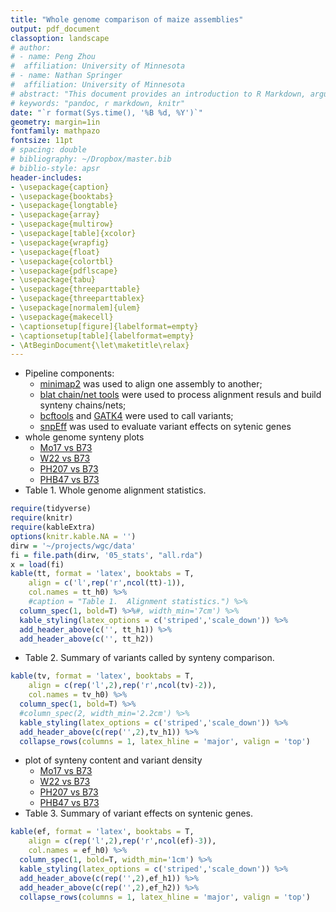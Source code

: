 ```yaml
---
title: "Whole genome comparison of maize assemblies"
output: pdf_document
classoption: landscape
# author:
# - name: Peng Zhou
#  affiliation: University of Minnesota
# - name: Nathan Springer
#  affiliation: University of Minnesota
# abstract: "This document provides an introduction to R Markdown, argues for its..."
# keywords: "pandoc, r markdown, knitr"
date: "`r format(Sys.time(), '%B %d, %Y')`"
geometry: margin=1in
fontfamily: mathpazo
fontsize: 11pt
# spacing: double
# bibliography: ~/Dropbox/master.bib
# biblio-style: apsr
header-includes:
- \usepackage{caption}
- \usepackage{booktabs}
- \usepackage{longtable}
- \usepackage{array}
- \usepackage{multirow}
- \usepackage[table]{xcolor}
- \usepackage{wrapfig}
- \usepackage{float}
- \usepackage{colortbl}
- \usepackage{pdflscape}
- \usepackage{tabu}
- \usepackage{threeparttable}
- \usepackage{threeparttablex}
- \usepackage[normalem]{ulem}
- \usepackage{makecell}
- \captionsetup[figure]{labelformat=empty}
- \captionsetup[table]{labelformat=empty}
- \AtBeginDocument{\let\maketitle\relax}
---
```

\pagenumbering{gobble}

- Pipeline components:
  - [minimap2](https://github.com/lh3/minimap2) was used to align one assembly to another;
  - [blat chain/net tools](http://genomewiki.ucsc.edu/index.php/Whole_genome_alignment_howto) were used to process alignment resuls and build synteny chains/nets;
  - [bcftools](https://samtools.github.io/bcftools/) and [GATK4](https://software.broadinstitute.org/gatk/gatk4) were used to call variants;
  - [snpEff](http://snpeff.sourceforge.net) was used to evaluate variant effects on sytenic genes

- whole genome synteny plots
  - [Mo17 vs B73](/data/07_dotplot/Mo17_B73.pdf)
  - [W22 vs B73](/data/07_dotplot/W22_B73.pdf)
  - [PH207 vs B73](/data/07_dotplot/PH207_B73.pdf)
  - [PHB47 vs B73](/data/07_dotplot/PHB47_B73.pdf)

- Table 1.  Whole genome alignment statistics.
```r
require(tidyverse)
require(knitr)
require(kableExtra)
options(knitr.kable.NA = '')
dirw = '~/projects/wgc/data' 
fi = file.path(dirw, '05_stats', "all.rda")
x = load(fi)
kable(tt, format = 'latex', booktabs = T, 
    align = c('l',rep('r',ncol(tt)-1)),
    col.names = tt_h0) %>%
    #caption = "Table 1.  Alignment statistics.") %>%
  column_spec(1, bold=T) %>%#, width_min='7cm') %>%
  kable_styling(latex_options = c('striped','scale_down')) %>%
  add_header_above(c('', tt_h1)) %>%
  add_header_above(c('', tt_h2))
```

- Table 2.  Summary of variants called by synteny comparison.

```r
kable(tv, format = 'latex', booktabs = T, 
    align = c(rep('l',2),rep('r',ncol(tv)-2)),
    col.names = tv_h0) %>%
  column_spec(1, bold=T) %>%
  #column_spec(2, width_min='2.2cm') %>%
  kable_styling(latex_options = c('striped','scale_down')) %>%
  add_header_above(c(rep('',2),tv_h1)) %>%
  collapse_rows(columns = 1, latex_hline = 'major', valign = 'top')
```

- plot of synteny content and variant density
  - [Mo17 vs B73](/data/11_vnt_density/05.Mo17.pdf)
  - [W22 vs B73](/data/11_vnt_density/05.W22.pdf)
  - [PH207 vs B73](/data/11_vnt_density/05.PH207.pdf)
  - [PHB47 vs B73](/data/11_vnt_density/05.PHB47.pdf)

- Table 3.  Summary of variant effects on syntenic genes.

```r
kable(ef, format = 'latex', booktabs = T,
    align = c(rep('l',2),rep('r',ncol(ef)-3)),
    col.names = ef_h0) %>%
  column_spec(1, bold=T, width_min='1cm') %>%
  kable_styling(latex_options = c('striped','scale_down')) %>%
  add_header_above(c(rep('',2),ef_h1)) %>%
  add_header_above(c(rep('',2),ef_h2)) %>%
  collapse_rows(columns = 1, latex_hline = 'major', valign = 'top')
```

